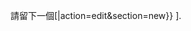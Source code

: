 <div class="plainlinks" style="
background-color: {{{bgcolor|LightBlue}}};
{{#if:{{{extra-style|}}}|{{{extra-style}}};}}
{{#if:{{{width|}}}|width: {{{width}}};}}
border: 1px solid RoyalBlue;
{{#if:{{{border-color|}}}|border-color: {{{border-color}}};}}
{{#if:{{{color|}}}|color: {{{color}}};}}
font-weight: bold; 
{{#if:{{{margin|}}}  | margin:  {{{margin}}};  | margin: 0em 0 1em;}}
{{#if:{{{padding|}}} | padding: {{{padding}}}; | padding: .5em 1em;}}
vertical-align: middle; 
clear: both;
{{#if:{{{text-align|}}} | text-align: {{{text-align}}}; | text-align: left;}}
">請留下一個[{{fullurl:{{{link|User talk:{{BASEPAGENAMEE}}}}}|action=edit&section=new}} <font color="{{{linkcolor|#5a3696}}}">{{{message|新訊息}}}</font>].</div><noinclude>

{{documentation}}</noinclude>